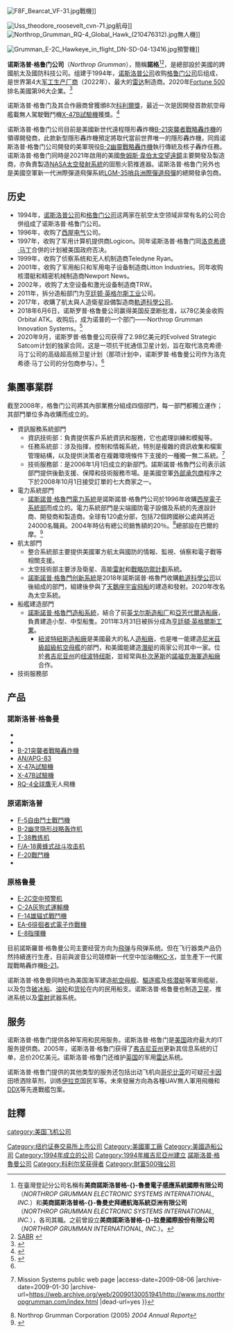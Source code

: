 {{noteTA
|T=zh:诺斯洛普·格鲁门; zh-cn:诺斯洛普·格鲁曼; zh-tw:諾斯洛普·格魯曼; zh-hk:諾斯洛普·格魯門;
|1=zh:格鲁门; zh-cn:格鲁曼; zh-tw:格魯曼; zh-hk:格魯門;
|2=zh-hant:航太;zh-hans:航空航天;
}}
{{Infobox_Company
| company_name = 諾斯洛普·格魯曼公司
| company_name_en = Northrop Grumman
| company_logo = Northrop Grumman logo blue-on-clear 2020.svg
| company_type = 公開上市（[[New_York_Stock_Exchange|NYSE]]: '''[http://www.nyse.com/about/listed/lcddata.html?ticker=NOC NOC]'''）
| company slogan = 定義未來
| foundation = 1927（1994改名為現在公司），科羅拉多州[[丹佛市|丹佛市]]
| location ={{USA}}[[弗吉尼亚州|弗吉尼亚州]][[西福尔斯彻奇|西福尔斯彻奇]]
| key_people = Kathy J. Warden，主席兼CEO
| industry = 航太軍火
| products = 航空母艦，軍機，[[人造衛星|人造衛星]]，[[國家飛彈防禦系統|國家飛彈防禦系統]]，偵測系統，[[電腦|電腦]]，軍艦，系統設計
| revenue = {{increase}}356億6700萬美元（2021)
| operating_income = {{increase}}56億5100萬美元（2021）
| net_income = {{increase}}70億500萬美元（2021）
| assets = {{decrease}}425億7900萬美元（2021）
| equity = {{increase}}129億2600萬美元（2021）
| num_employees = 97,000人（2021）
| homepage = {{URL|http://www.northropgrumman.com/}}
| footnotes =
}}
[[File:F8F_Bearcat_VF-31.jpg|thumb]]戰機]]

[[File:Uss_theodore_roosevelt_cvn-71.jpg|thumb]]航母]]
[[File:Northrop_Grumman_RQ-4_Global_Hawk_(210476312).jpg|thumb]]無人機]]

[[File:Grumman_E-2C_Hawkeye_in_flight_DN-SD-04-13416.jpg|thumb]]預警機]]

'''诺斯洛普·格鲁门公司'''（''Northrop Grumman''），簡稱'''諾格'''<ref>在臺灣登記分公司名稱有'''美商諾斯洛普格-{}-魯曼電子感應系統國際有限公司'''（''NORTHROP GRUMMAN ELECTRONIC SYSTEMS INTERNATIONAL, INC.''）和'''美商諾斯洛普格-{}-魯曼史拜禮航海系統亞洲有限公司'''（''NORTHROP GRUMMAN ELECTRONIC SYSTEMS INTERNATIONAL, INC.''），各司其職。之前曾設立'''美商諾斯洛普格-{}-拉曼國際股份有限公司'''（''NORTHROP GRUMMAN INTERNATIONAL, INC.''）。</ref><ref>[http://www.northropgrumman.com/Capabilities/SABR/Pages/sabr-taiwan.aspx SABR] {{Wayback|url=http://www.northropgrumman.com/Capabilities/SABR/Pages/sabr-taiwan.aspx |date=20160129025024 }}{{zh-tw}}</ref>，是總部設於美國的跨國航太及國防科技公司。组建于1994年，[[诺斯洛普公司|诺斯洛普公司]]收购[[格鲁门公司|格鲁门公司]]后组成，是世界第4大[[國防承包商|军工生产厂商]]（2022年）、最大的[[雷达|雷达]]制造商。2020年[[Fortune_500|Fortune 500]]排名美國第96大企業。<ref>{{Cite web |url=https://fortune.com/fortune500/2020/search/ |title=Fortune 500 Companies |website=Fortune |year= 2020 |language=en-US |access-date=2020-12-08}}</ref>

诺斯洛普·格鲁门及其合作廠商曾獲頒8次[[科利爾獎|科利爾獎]]，最近一次是因開發首款航空母艦載無人駕駛戰鬥機[[X-47B試驗機|X-47B試驗機]]獲獎。<ref name="northropgrumman.com1">{{Cite web|url=https://www.northropgrumman.com/MediaResources/Pages/CollierTrophy.aspx|title = Northrop Grumman and the Robert J. Collier Trophy|date = December 20, 2019}}</ref>

诺斯洛普·格鲁门公司目前是美國新世代遠程隱形轟炸機[[B-21突襲者戰略轟炸機|B-21突襲者戰略轟炸機]]的領導開發商，此款新型隱形轟炸機預定將取代當前世界唯一的隱形轟炸機，同爲诺斯洛普·格鲁门公司開發的美軍現役[[B-2幽靈戰略轟炸機|B-2幽靈戰略轟炸機]]執行傳統及核子轟炸任務。诺斯洛普·格鲁门同時是2021年啟用的美國[[詹姆斯·韋伯太空望遠鏡|詹姆斯·韋伯太空望遠鏡]]主要開發及製造商，亦負責製造[[NASA|NASA]][[太空發射系統|太空發射系統]]的固態火箭推進器。诺斯洛普·格鲁门另外也是美國空軍新一代洲際彈道飛彈系統[[LGM-35哨兵洲際彈道飛彈|LGM-35哨兵洲際彈道飛彈]]的總開發承包商。

==历史==
*1994年，[[诺斯洛普公司|诺斯洛普公司]]和[[格鲁门公司|格鲁门公司]]这两家在航空太空领域非常有名的公司合併组成了诺斯洛普·格鲁门公司。
*1996年，收购了[[西屋电气|西屋电气]]公司。
*1997年，收购了军用计算机提供商Logicon。同年诺斯洛普·格鲁门同[[洛克希德·马丁|洛克希德·马丁]]合併的计划被美国政府否决。
*1999年，收购了侦察系统和无人机制造商Teledyne Ryan。
*2001年，收购了军用船只和军用电子设备制造商Litton Industries。同年收购核潜艇和精密机械制造商Newport News。
*2002年，收购了太空设备和激光设备制造商TRW。
*2011年，拆分造船部门为[[亨廷顿·英格尔斯工业|亨廷顿·英格尔斯工业]]公司。
*2017年，收購了航太與人造衛星設備製造商[[軌道科學公司|軌道科學公司]]。
*2018年6月6日，诺斯罗普·格鲁曼公司赢得美国反垄断批准，以78亿美金收购Orbital ATK。收购后，成为诺普的一个部门——Northrop Grumman Innovation Systems。<ref name="mg21">{{Cite web |url=https://www.mg21.com/noc.html|title=航空母舰&军用无人机制造商：诺斯罗普格鲁曼公司Northrop Grumman Corporation(NOC)|date=2021-08-22}}</ref>
*2020年9月，诺斯罗普·格鲁曼公司获得了2.98亿美元的Evolved Strategic Satcom计划的独家合同，这是一项抗干扰通信卫星计划，旨在取代洛克希德·马丁公司的高级超高频卫星计划（那项计划中，诺斯罗普·格鲁曼公司作为洛克希德·马丁公司的分包商参与）。<ref name="mg21"/>

==集團事業群==
截至2008年，格鲁门公司將其內部業務分組成四個部門，每一部門都獨立運作；其部門單位多為收購而成立的。

*資訊服務系統部門
**資訊技術部：負責提供客戶系統資訊和服務，它也處理訓練和模擬等。
**任務系統部：涉及指揮，控制和情報系統，特別是複雜的資訊收集和檔案管理結構，以及提供決策者在複雜環境條件下支援的一種獨一無二系統。<ref>{{Cite web |url=http://www.ms.northropgrumman.com/index.html |title={{!}} Mission Systems public web page |access-date=2009-08-06 |archive-date=2009-01-30 |archive-url=https://web.archive.org/web/20090130051941/http://www.ms.northropgrumman.com/index.html |dead-url=yes }}</ref>
**技術服務部：是2006年1月1日成立的新部門。諾斯諾普·格魯門公司表示該部門提供後勤支援、保障和技術服務市場。是美國空軍[[外部承包商|外部承包商]]程序之下於2008年10月1日接受訂單的七大商家之一。
*電力系統部門
**[[諾斯諾普·格魯門電力系統|諾斯諾普·格魯門電力系統]]是諾斯諾普·格魯門公司於1996年收購[[西屋電子系統部|西屋電子系統部]]而成立的。電力系統部門是尖端國防電子設備及系統的先進設計商、開發商和製造商。全球有120處分部，包括72個跨國辦公處與將近24000名職員。2004年時佔有總公司銷售額的20％。<ref>Northrop Grumman Corporation (2005) ''2004 Annual Report''</ref>總部設在巴爾的摩。<ref>{{Cite web |url=http://www.es.northropgrumman.com/index.html |title=Northrop Grumman Electronic Systems |access-date=2009-08-06 |archive-date=2010-01-06 |archive-url=https://web.archive.org/web/20100106112048/http://www.es.northropgrumman.com/index.html |dead-url=yes }}</ref>
*航太部門
**整合系統部主要提供美國軍方航太與國防的情報、監視、偵察和電子戰等相關支援。
**太空技術部主要涉及衛星、高能[[雷射|雷射]]和[[戰略防禦計劃|戰略防禦計劃]]系統。
**[[诺格创新系统|諾斯諾普·格魯門创新系統]]是2018年諾斯諾普·格魯門收購[[軌道科學公司|軌道科學公司]]以後組成的部門，組建後參與了[[天鵝座宇宙飛船|天鵝座宇宙飛船]]的建造和發射。2020年改名為太空系統。
*船艦建造部門
**[[諾斯諾普·格魯門造船系統|諾斯諾普·格魯門造船系統]]，結合了前[[英戈尔斯造船厂|英戈尔斯造船厂]]和[[亞芳代爾造船廠|亞芳代爾造船廠]]，負責建造小型、中型船隻。2011年3月31日被拆分成為[[亨廷頓·英格爾斯工業|亨廷頓·英格爾斯工業]]。
***[[紐波特紐斯造船廠|紐波特紐斯造船廠]]是美國最大的私人[[造船廠|造船廠]]，也是唯一能建造[[尼米茲級核動力航空母艦|尼米茲級]][[超級航空母艦|超級航空母艦]]的部門，和美國能建造[[潛艇|潛艇]]的兩家公司其中一家。位於[[弗吉尼亚州|弗吉尼亚州]]的[[纽波特纽斯|纽波特纽斯]]，並經常與[[朴次茅斯_(弗吉尼亚州)|朴次茅斯]]的[[諾福克海軍造船廠|諾福克海軍造船廠]]合作。
*技術服務部

==产品==
===諾斯洛普·格魯曼===
* {{tsl|en|Northrop Grumman RQ-180|RQ-180匿蹤無人機|RQ-180匿蹤 無人機（UAV）}}
* {{tsl|en|IMETS|綜合氣象系統|綜合氣象系統（AN / TMQ-40 IMETS）}}
* [[B-21突襲者戰略轟炸機|B-21突襲者戰略轟炸機]]
* [[AN/APG-83|AN/APG-83]]
*[[X-47|X-47A試驗機]]
*[[X-47B試驗機|X-47B試驗機]]
*[[RQ-4|RQ-4全球鷹]]无人飛機

===原诺斯洛普===
*[[F-5自由鬥士戰鬥機|F-5自由鬥士戰鬥機]]
*[[B-2幽灵隐形战略轰炸机|B-2幽灵隐形战略轰炸机]]
*[[T-38教练机|T-38教练机]]
*[[F/A-18黄蜂式战斗攻击机|F/A-18黄蜂式战斗攻击机]]
*[[F-20戰鬥機|F-20戰鬥機]]
* {{tsl|en|   Northrop BQM-74 Chukar|BQM-74靶機|BQM-74 靶機}}

===原格鲁曼===
*[[E-2空中預警機|E-2C空中预警机]]
*[[C-2灰狗式運輸機|C-2A灰狗式運輸機]]
*[[F-14雄貓式戰鬥機|F-14雄貓式戰鬥機]]
*[[EA-6徘徊者式電子作戰機|EA-6徘徊者式電子作戰機]]
*[[E-8指揮機|E-8指揮機]]

目前諾斯羅普·格魯曼公司主要经营方向为[[飛弹|飛弹]]与飛弹系统。但在飞行器类产品仍然持續進行生產，目前與波音公司競標新一代空中加油機[[KC-X|KC-X]]，並生產下一代匿蹤戰略轟炸機[[B-21|B-21]]。

诺斯洛普·格鲁曼同時也為美国海军建造[[航空母舰|航空母舰]]、[[驅逐艦|驅逐艦]]及[[核潜艇|核潜艇]]等軍用艦艇，以及包含[[破冰船|破冰船]]、[[油轮|油轮]]和[[货轮|货轮]]在内的民用船支。诺斯洛普·格鲁曼也制造[[卫星|卫星]]、推进系统以及[[雷射|雷射]]武器系统。

==服务==
诺斯洛普·格鲁门提供各种军用和民用服务。诺斯洛普·格鲁门是[[美国|美国]]政府最大的IT服务提供商。2005年，诺斯洛普·格鲁门获得了[[弗吉尼亚州|弗吉尼亚州]]更新其信息系统的订单，总价20亿美元。诺斯洛普·格鲁门还维护[[英国|英国]]的军用[[雷达|雷达]]系统。

诺斯洛普·格鲁门提供的其他类型的服务还包括出动飞机向[[哥伦比亚|哥伦比亚]]的可疑[[可卡因|可卡因]]田喷洒除草剂，训练[[伊拉克|伊拉克]]国民军等。未來發展方向為各種UAV無人軍用飛機和[[DDX|DDX]]等先進戰艦包案。

==註釋==
{{reflist}}
{{Grumman aircraft}}
{{DEFAULTSORT:Northrop Grumman}}
 
[[Category:纽约证券交易所上市公司|Category:纽约证券交易所上市公司]]
[[category:美国飞机公司|category:美国飞机公司]]
[[Category:美國軍工廠|Category:美國軍工廠]]
[[Category:美國造船公司|Category:美國造船公司]]
[[Category:1994年成立的公司|Category:1994年成立的公司]]
[[Category:1994年維吉尼亞州建立|Category:1994年維吉尼亞州建立]]
[[Category:诺斯洛普·格鲁门公司|諾斯洛普·格魯曼公司]]
[[Category:科利尔奖获得者|Category:科利尔奖获得者]]
[[Category:財富500強公司|Category:財富500強公司]]